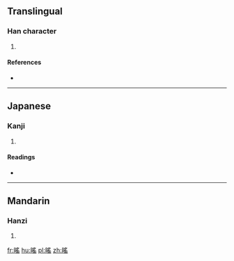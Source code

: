 ==Translingual==

===Han character===
{{Han char|rn=72|rad=日|as=10|sn=14|four=|canj=日月人山 (ABOU)}}

# {{defn|Han|sort=日10}}

====References====
* {{Han ref|kx=0498.320|dkj=14078|dj=0867.100|hdz=21530.150|uh=669A|ud=26266}}

----

==Japanese==

===Kanji===
{{ja-kanji|grade=|rs=日10}}

# {{defn|lang=ja|sort=日10}}

====Readings====
* {{ja-readings|on=[[よう]] (yō)|kun=[[ひのひかり]] (hinohikari), [[あきらか]] (akiraka)}}

----

==Mandarin==

===Hanzi===
{{cmn-hanzi|pin=[[yáo]] ([[yao2]])|wg=yao<sup>2</sup>}}

# {{defn|lang=cmn|sort=日10}}

[[fr:暚]]
[[hu:暚]]
[[pl:暚]]
[[zh:暚]]